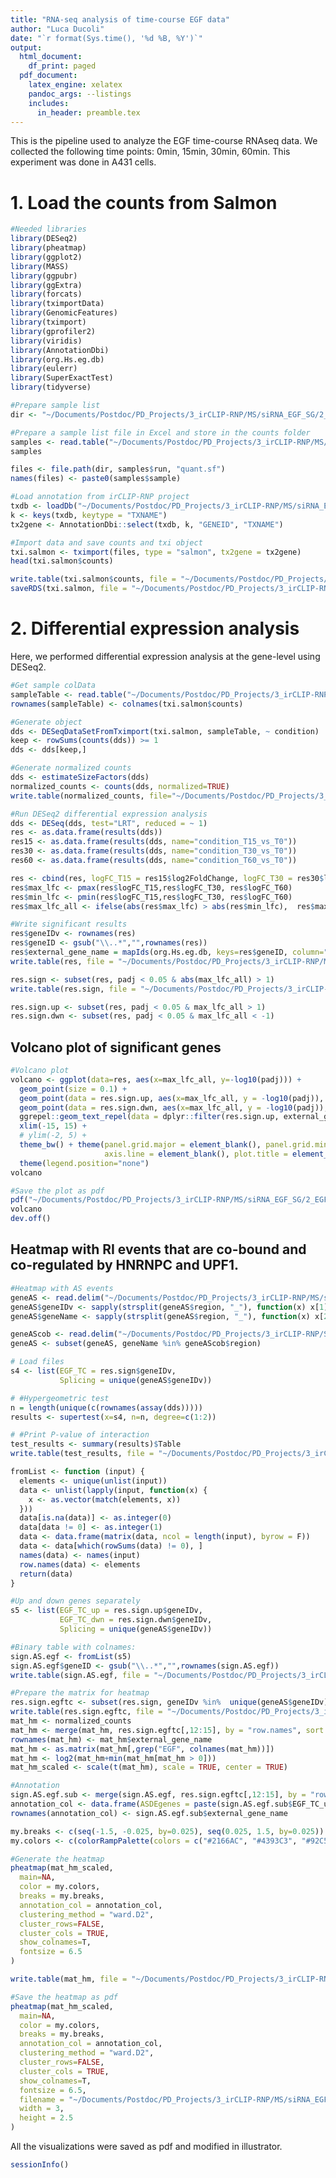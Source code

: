 ```yaml
---
title: "RNA-seq analysis of time-course EGF data"
author: "Luca Ducoli"
date: "`r format(Sys.time(), '%d %B, %Y')`"
output:
  html_document:
    df_print: paged
  pdf_document: 
    latex_engine: xelatex
    pandoc_args: --listings
    includes:
      in_header: preamble.tex
---
```


This is the pipeline used to analyze the EGF time-course RNAseq data. We collected the following time points: 0min, 15min, 30min, 60min. This experiment was done in A431 cells.

# 1. Load the counts from Salmon
```r
#Needed libraries
library(DESeq2)
library(pheatmap)
library(ggplot2)
library(MASS)
library(ggpubr)
library(ggExtra)
library(forcats)
library(tximportData)
library(GenomicFeatures)
library(tximport)
library(gprofiler2)
library(viridis)
library(AnnotationDbi)
library(org.Hs.eg.db)
library(eulerr)
library(SuperExactTest)
library(tidyverse)
```

```r
#Prepare sample list
dir <- "~/Documents/Postdoc/PD_Projects/3_irCLIP-RNP/MS/siRNA_EGF_SG/2_EGF/9_EGF_TC/1_Salmon_quant/counts"

#Prepare a sample list file in Excel and store in the counts folder
samples <- read.table("~/Documents/Postdoc/PD_Projects/3_irCLIP-RNP/MS/siRNA_EGF_SG/2_EGF/9_EGF_TC/1_Salmon_quant/sample_metadata.txt", header = TRUE)
samples

files <- file.path(dir, samples$run, "quant.sf")
names(files) <- paste0(samples$sample)

#Load annotation from irCLIP-RNP project
txdb <- loadDb("~/Documents/Postdoc/PD_Projects/3_irCLIP-RNP/MS/siRNA_EGF_SG/2_EGF/8_DTE_analysis/0_UPF1_HNRNPC/1_DTE/Genome/gencode.v39.annotation.sqlite")
k <- keys(txdb, keytype = "TXNAME")
tx2gene <- AnnotationDbi::select(txdb, k, "GENEID", "TXNAME")

#Import data and save counts and txi object
txi.salmon <- tximport(files, type = "salmon", tx2gene = tx2gene)
head(txi.salmon$counts)

write.table(txi.salmon$counts, file = "~/Documents/Postdoc/PD_Projects/3_irCLIP-RNP/MS/siRNA_EGF_SG/2_EGF/9_EGF_TC/1_Salmon_quant/RNA-Seq_egftc_salmon_counts_all.txt", row.names = TRUE, quote = FALSE, sep = "\t")
saveRDS(txi.salmon, file = "~/Documents/Postdoc/PD_Projects/3_irCLIP-RNP/MS/siRNA_EGF_SG/2_EGF/9_EGF_TC/1_Salmon_quant/RNA-Seq_egftc_txi_object.rds")
```
# 2. Differential expression analysis
Here, we performed differential expression analysis at the gene-level using DESeq2.
```r
#Get sample colData
sampleTable <- read.table("~/Documents/Postdoc/PD_Projects/3_irCLIP-RNP/MS/siRNA_EGF_SG/2_EGF/9_EGF_TC/1_Salmon_quant/coldata.txt", header = TRUE)
rownames(sampleTable) <- colnames(txi.salmon$counts)
```

```r
#Generate object
dds <- DESeqDataSetFromTximport(txi.salmon, sampleTable, ~ condition)
keep <- rowSums(counts(dds)) >= 1
dds <- dds[keep,]

#Generate normalized counts
dds <- estimateSizeFactors(dds)
normalized_counts <- counts(dds, normalized=TRUE)
write.table(normalized_counts, file="~/Documents/Postdoc/PD_Projects/3_irCLIP-RNP/MS/siRNA_EGF_SG/2_EGF/9_EGF_TC/2_Genelevel_analysis/RNA-Seq_egftc_norm_count_table.txt", sep="\t", quote=F, col.names=NA)

#Run DESeq2 differential expression analysis
dds <- DESeq(dds, test="LRT", reduced = ~ 1)
res <- as.data.frame(results(dds))
res15 <- as.data.frame(results(dds, name="condition_T15_vs_T0"))
res30 <- as.data.frame(results(dds, name="condition_T30_vs_T0"))
res60 <- as.data.frame(results(dds, name="condition_T60_vs_T0"))

res <- cbind(res, logFC_T15 = res15$log2FoldChange, logFC_T30 = res30$log2FoldChange, logFC_T60 = res60$log2FoldChange)
res$max_lfc <- pmax(res$logFC_T15,res$logFC_T30, res$logFC_T60)
res$min_lfc <- pmin(res$logFC_T15,res$logFC_T30, res$logFC_T60)
res$max_lfc_all <- ifelse(abs(res$max_lfc) > abs(res$min_lfc),  res$max_lfc, res$min_lfc)

#Write significant results
res$geneIDv <- rownames(res)
res$geneID <- gsub("\\..*","",rownames(res))
res$external_gene_name = mapIds(org.Hs.eg.db, keys=res$geneID, column="SYMBOL", keytype="ENSEMBL", multiVals="first")
write.table(res, file = "~/Documents/Postdoc/PD_Projects/3_irCLIP-RNP/MS/siRNA_EGF_SG/2_EGF/9_EGF_TC/2_Genelevel_analysis/RNA-Seq_egtc_DESeq2.txt", quote = FALSE, row.names = F, sep = "\t")

res.sign <- subset(res, padj < 0.05 & abs(max_lfc_all) > 1)
write.table(res.sign, file = "~/Documents/Postdoc/PD_Projects/3_irCLIP-RNP/MS/siRNA_EGF_SG/2_EGF/9_EGF_TC/2_Genelevel_analysis/RNA-Seq_egtc_DESeq2_sign.txt", quote = FALSE, row.names = F, sep = "\t")

res.sign.up <- subset(res, padj < 0.05 & max_lfc_all > 1)
res.sign.dwn <- subset(res, padj < 0.05 & max_lfc_all < -1)
```

## Volcano plot of significant genes
```r
#Volcano plot
volcano <- ggplot(data=res, aes(x=max_lfc_all, y=-log10(padj))) + 
  geom_point(size = 0.1) +
  geom_point(data = res.sign.up, aes(x=max_lfc_all, y = -log10(padj)), color = "red", size = 0.5) +
  geom_point(data = res.sign.dwn, aes(x=max_lfc_all, y = -log10(padj)), color = "blue", size = 0.5) +
  ggrepel::geom_text_repel(data = dplyr::filter(res.sign.up, external_gene_name %in% c("FOSB", "EGR1", "RND3")), aes(label = external_gene_name), size = 5, box.padding = unit(0.1, "lines"), point.padding = unit(0.1, "lines"), segment.size = 0.5) +
  xlim(-15, 15) +
  # ylim(-2, 5) +
  theme_bw() + theme(panel.grid.major = element_blank(), panel.grid.minor = element_blank(), panel.background = element_blank(), 
                     axis.line = element_blank(), plot.title = element_text(hjust = 0.5)) +
  theme(legend.position="none")
volcano
```


```r
#Save the plot as pdf
pdf("~/Documents/Postdoc/PD_Projects/3_irCLIP-RNP/MS/siRNA_EGF_SG/2_EGF/9_EGF_TC/2_Genelevel_analysis/RNA-Seq_egftc_Volcano_plot.pdf", height = 5, width = 5)
volcano
dev.off()
```

## Heatmap with RI events that are co-bound and co-regulated by HNRNPC and UPF1.
```r
#Heatmap with AS events
geneAS <- read.delim("~/Documents/Postdoc/PD_Projects/3_irCLIP-RNP/MS/siRNA_EGF_SG/2_EGF/8_DTE_analysis/0_UPF1_HNRNPC/0_Overlap/HNRNPC_UPF1_RIevents.txt", header = TRUE)
geneAS$geneIDv <- sapply(strsplit(geneAS$region, "_"), function(x) x[1])
geneAS$geneName <- sapply(strsplit(geneAS$region, "_"), function(x) x[2])

geneAScob <- read.delim("~/Documents/Postdoc/PD_Projects/3_irCLIP-RNP/Seq/4_EGF_tc/4_Visualization/2_Heatmap/HNRNPC_UPF1_cobound_genes.txt", header = TRUE)
geneAS <- subset(geneAS, geneName %in% geneAScob$region)

# Load files
s4 <- list(EGF_TC = res.sign$geneIDv,
           Splicing = unique(geneAS$geneIDv))

# #Hypergeometric test
n = length(unique(c(rownames(assay(dds)))))
results <- supertest(x=s4, n=n, degree=c(1:2))

# #Print P-value of interaction
test_results <- summary(results)$Table
write.table(test_results, file = "~/Documents/Postdoc/PD_Projects/3_irCLIP-RNP/MS/siRNA_EGF_SG/2_EGF/9_EGF_TC/2_Genelevel_analysis/test_results_overlap_splicing_egf.txt", row.names = FALSE, sep = "\t", quote = F)

fromList <- function (input) {
  elements <- unique(unlist(input))
  data <- unlist(lapply(input, function(x) {
    x <- as.vector(match(elements, x))
  }))
  data[is.na(data)] <- as.integer(0)
  data[data != 0] <- as.integer(1)
  data <- data.frame(matrix(data, ncol = length(input), byrow = F))
  data <- data[which(rowSums(data) != 0), ]
  names(data) <- names(input)
  row.names(data) <- elements
  return(data)
}

#Up and down genes separately
s5 <- list(EGF_TC_up = res.sign.up$geneIDv,
           EGF_TC_dwn = res.sign.dwn$geneIDv,
           Splicing = unique(geneAS$geneIDv))

#Binary table with colnames:
sign.AS.egf <- fromList(s5)
sign.AS.egf$geneID <- gsub("\\..*","",rownames(sign.AS.egf)) 
write.table(sign.AS.egf, file = "~/Documents/Postdoc/PD_Projects/3_irCLIP-RNP/MS/siRNA_EGF_SG/2_EGF/9_EGF_TC/2_Genelevel_analysis/Overlap_splicing_egftc.txt", row.names = TRUE, sep = "\t", quote = F)
```

```r
#Prepare the matrix for heatmap
res.sign.egftc <- subset(res.sign, geneIDv %in%  unique(geneAS$geneIDv))
write.table(res.sign.egftc, file = "~/Documents/Postdoc/PD_Projects/3_irCLIP-RNP/MS/siRNA_EGF_SG/2_EGF/9_EGF_TC/2_Genelevel_analysis/RNA-Seq_egtc_DESeq2_sign_RI.txt", quote = FALSE, row.names = F, sep = "\t")
mat_hm <- normalized_counts
mat_hm <- merge(mat_hm, res.sign.egftc[,12:15], by = "row.names", sort = F)
rownames(mat_hm) <- mat_hm$external_gene_name
mat_hm <- as.matrix(mat_hm[,grep("EGF", colnames(mat_hm))])
mat_hm <- log2(mat_hm+min(mat_hm[mat_hm > 0]))
mat_hm_scaled <- scale(t(mat_hm), scale = TRUE, center = TRUE)

#Annotation
sign.AS.egf.sub <- merge(sign.AS.egf, res.sign.egftc[,12:15], by = "row.names", sort = F)
annotation_col <- data.frame(ASDEgenes = paste(sign.AS.egf.sub$EGF_TC_up, sign.AS.egf.sub$EGF_TC_dwn, sep = "_"))
rownames(annotation_col) <- sign.AS.egf.sub$external_gene_name

my.breaks <- c(seq(-1.5, -0.025, by=0.025), seq(0.025, 1.5, by=0.025)) 
my.colors <- c(colorRampPalette(colors = c("#2166AC", "#4393C3", "#92C5DE", "#D1E5F0", "#F7F7F7"))(length(my.breaks)/2), colorRampPalette(colors = c("#F7F7F7", "#FDDBC7", "#F4A582", "#D6604D", "#B2182B"))(length(my.breaks)/2))

#Generate the heatmap
pheatmap(mat_hm_scaled,
  main=NA,
  color = my.colors,
  breaks = my.breaks,
  annotation_col = annotation_col,
  clustering_method = "ward.D2",
  cluster_rows=FALSE,
  cluster_cols = TRUE,
  show_colnames=T, 
  fontsize = 6.5
)

write.table(mat_hm, file = "~/Documents/Postdoc/PD_Projects/3_irCLIP-RNP/MS/siRNA_EGF_SG/2_EGF/9_EGF_TC/2_Genelevel_analysis/RNA-Seq_egftc_heatmap_RIevents.txt", sep = "\t", row.names = TRUE, quote = F)
```

```r
#Save the heatmap as pdf
pheatmap(mat_hm_scaled,
  main=NA,
  color = my.colors,
  breaks = my.breaks,
  annotation_col = annotation_col,
  clustering_method = "ward.D2",
  cluster_rows=FALSE,
  cluster_cols = TRUE,
  show_colnames=T, 
  fontsize = 6.5,
  filename = "~/Documents/Postdoc/PD_Projects/3_irCLIP-RNP/MS/siRNA_EGF_SG/2_EGF/9_EGF_TC/2_Genelevel_analysis/RNA-Seq_egftc_heatmap_RI.pdf",
  width = 3,
  height = 2.5
)
```

All the visualizations were saved as pdf and modified in illustrator.

```r
sessionInfo()
```



